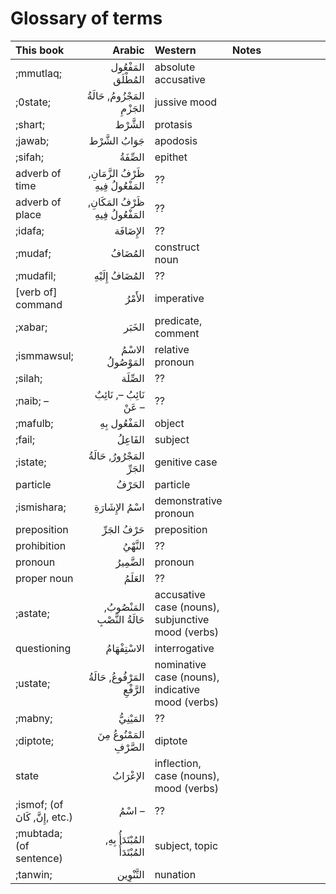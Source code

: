 # Glossary of terms

|This book | Arabic | Western | Notes|
|:----|----:|:----|:------|
|;mmutlaq; |[المَفْعُول المُطْلَق]{.ar} | absolute accusative ||
|;0state; | [المَجْزُومُ]{.ar}, [حَالَةُ الجَزْمِ]{.ar}| jussive mood ||
|;shart; | [الشَّرْط]{.ar} | protasis ||
|;jawab; | [جَوَابُ الشَّرْط]{.ar} | apodosis ||
|;sifah; |[الصِّفَةُ]{.ar} | epithet |
|adverb of time  |[ظَرْفُ الزَّمَانِ]{.ar}, [المَفْعُولُ فِيهِ]{.ar} | ?? ||
|adverb of place |[ظَرْفُ المَكَانِ]{.ar}, [المَفْعُولُ فِيهِ]{.ar} | ?? ||
|;idafa; |[الإِضَافَة]{.ar} | ?? ||
|;mudaf; |[المُضَافُ]{.ar} | construct noun ||
|;mudafil; |[المُضَافُ إِلَيْهِ]{.ar} | ?? ||
|[verb of] command | [الأَمْرُ]{.ar} | imperative ||
|;xabar; |[الخَبَر]{.ar} | predicate, comment ||
|;ismmawsul; |[الاسْمُ المَوْصُولُ]{.ar} | relative pronoun ||
|;silah; |[الصِّلَة]{.ar} | ?? ||
|;naib; -- |[نَائِبُ --]{.ar}, [نَائِبٌ عَنْ --]{.ar} | ?? ||
|;mafulb; |[المَفْعُول بِهِ]{.ar} | object ||
|;fail; |[الفَاعِلُ]{.ar} | subject ||
|;istate; | [المَجْرُورُ]{.ar}, [حَالَةُ الجَرِّ]{.ar}| genitive case ||
|particle|[الحَرْفُ]{.ar} | particle ||
|;ismishara;|[اسْمُ الإِشَارَةِ]{.ar} | demonstrative pronoun ||
|preposition|[حَرْفُ الجَرِّ]{.ar} | preposition ||
|prohibition|[النَّهْيُ]{.ar} | ?? ||
|pronoun|[الضَّمِيرُ]{.ar} | pronoun ||
|proper noun|[العَلَمُ]{.ar} | ?? ||
|;astate; | [المَنْصُوبُ]{.ar}, [حَالَةُ النَّصْبِ]{.ar}| accusative case (nouns), subjunctive mood (verbs) |
|questioning|[الاسْتِفْهَامُ]{.ar} | interrogative ||
|;ustate; | [المَرْفُوعُ]{.ar}, [حَالَةُ الرَّفْعِ]{.ar}| nominative case (nouns), indicative mood (verbs) ||
|;mabny;|[المَيْنِيُّ]{.ar} | ?? ||
|;diptote;|[المَمْنُوعُ مِنَ الصَّرْفِ]{.ar} | diptote ||
|state | [الإعْرَابُ]{.ar} | inflection, case (nouns), mood (verbs) |
|;ismof; (of [إِنَّ]{.ar}, [كَانَ]{.ar}, etc.) |[اسْمُ --]{.ar} | ?? ||
|;mubtada; (of sentence) |[المُبْتَدَأُ بِهِ]{.ar}, [المُبْتَدَأُ]{.ar} | subject, topic ||
|;tanwin; |[التَّنْوِين]{.ar} | nunation ||
